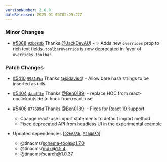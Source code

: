 ```yaml
---
versionNumber: 2.6.0
dateReleased: 2025-01-06T02:29:27Z
---
```


### Minor Changes

-   [#5388](https://github.com/tinacms/tinacms/pull/5388) [`92b683b`](https://github.com/tinacms/tinacms/commit/92b683bd3d73b47271eee5b8ff648ed4dcde51e3) Thanks [@JackDevAU](https://github.com/JackDevAU)! - ✨ Adds new `overrides` prop to rich text fields. `toolbarOverride` is now deprecated in favor of `overrides.toolbar`.

### Patch Changes

-   [#5410](https://github.com/tinacms/tinacms/pull/5410) [`9931d5a`](https://github.com/tinacms/tinacms/commit/9931d5a0d7e5e9e5165170047cf5653041bddd7a) Thanks [@kldavis4](https://github.com/kldavis4)! - Allow bare hash strings to be inserted as urls

-   [#5404](https://github.com/tinacms/tinacms/pull/5404) [`4aadf3e`](https://github.com/tinacms/tinacms/commit/4aadf3ee0b5e7ba6614baee9507a3b51abc92053) Thanks [@Ben0189](https://github.com/Ben0189)! - replace HOC from react-onclickoutside to hook from react-use

-   [#5408](https://github.com/tinacms/tinacms/pull/5408) [`877699d`](https://github.com/tinacms/tinacms/commit/877699d08b3e2c2470742a3acf25d02a95e440b3) Thanks [@Ben0189](https://github.com/Ben0189)! - Fixes for React 19 support
    -   Change react-use import statements to default import method
    -   Fixed deprecated API from headless UI in the experimental example

-   Updated dependencies \[[`92b683b`](https://github.com/tinacms/tinacms/commit/92b683bd3d73b47271eee5b8ff648ed4dcde51e3), [`82b0039`](https://github.com/tinacms/tinacms/commit/82b00393da8bbcc2cf357fbbb546904f07e8d89c)]:
    -   @tinacms/schema-tools@1.7.0
    -   @tinacms/mdx@1.5.4
    -   @tinacms/search@1.0.37

